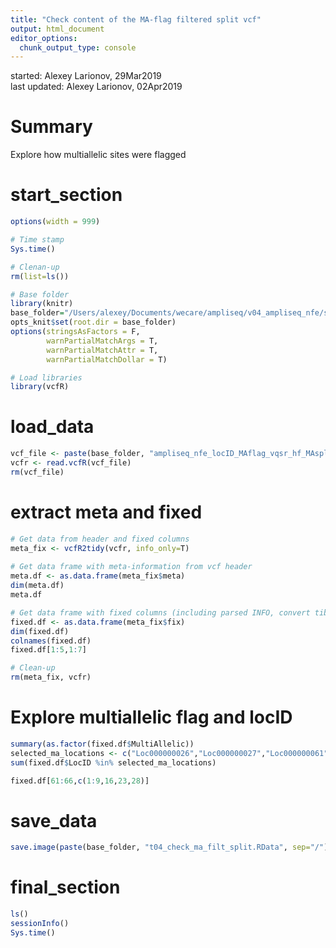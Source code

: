 ```yaml
---
title: "Check content of the MA-flag filtered split vcf"
output: html_document
editor_options: 
  chunk_output_type: console
---
```


started: Alexey Larionov, 29Mar2019  
last updated: Alexey Larionov, 02Apr2019  

# Summary 

Explore how multiallelic sites were flagged   

# start_section

<style>
pre {
  overflow-x: auto;
}
pre code {
  word-wrap: normal;
  white-space: pre;
}
</style>

```r

options(width = 999)

```

```r

# Time stamp
Sys.time()

# Clenan-up
rm(list=ls())

# Base folder
library(knitr)
base_folder="/Users/alexey/Documents/wecare/ampliseq/v04_ampliseq_nfe/s07_filter_genotypes_and_variants/check_multiallelic"
opts_knit$set(root.dir = base_folder)
options(stringsAsFactors = F,
        warnPartialMatchArgs = T, 
        warnPartialMatchAttr = T, 
        warnPartialMatchDollar = T)

# Load libraries
library(vcfR)

```

# load_data

```r

vcf_file <- paste(base_folder, "ampliseq_nfe_locID_MAflag_vqsr_hf_MAsplit.vcf", sep="/")
vcfr <- read.vcfR(vcf_file)
rm(vcf_file)

```

# extract meta and fixed

```r

# Get data from header and fixed columns
meta_fix <- vcfR2tidy(vcfr, info_only=T)
    
# Get data frame with meta-information from vcf header
meta.df <- as.data.frame(meta_fix$meta)
dim(meta.df)
meta.df

# Get data frame with fixed columns (including parsed INFO, convert tibble to data-frame)
fixed.df <- as.data.frame(meta_fix$fix)
dim(fixed.df)
colnames(fixed.df)
fixed.df[1:5,1:7]

# Clean-up
rm(meta_fix, vcfr)

```

# Explore multiallelic flag and locID

```r

summary(as.factor(fixed.df$MultiAllelic))
selected_ma_locations <- c("Loc000000026","Loc000000027","Loc000000061","Loc000000085","Loc000000149")
sum(fixed.df$LocID %in% selected_ma_locations)

fixed.df[61:66,c(1:9,16,23,28)]

```

# save_data

```r

save.image(paste(base_folder, "t04_check_ma_filt_split.RData", sep="/"))

```

# final_section

```r

ls()
sessionInfo()
Sys.time()

```
